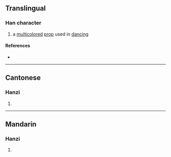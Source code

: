 {{character info}}
==Translingual==

===Han character===
{{Han char|rn=50|rad=巾|as=05|sn=8|four=43247|canj=LBIKE,LBIKK|ids=⿰巾犮}}

# a [[multicolored]] [[prop]] used in [[dancing]]

====References====
* {{Han ref|kx=0330.020|dkj=08850|dj=0635.210|hdz=10733.040|uh=5E17|ud=24087|bh=CC6D|bd=52333}}

----

==Cantonese==

===Hanzi===
{{yue-hanzi|jyut=[[fat1]]|y=fat1}}

# {{rfdef|yue|sort=巾05}}

----

==Mandarin==

===Hanzi===
{{cmn-hanzi|pin=[[bō]] ([[bo1]]), [[fú]] ([[fu2]])|wg=po<sup>1</sup>, fu<sup>2</sup>}}

# {{rfdef|cmn|sort=巾05}}